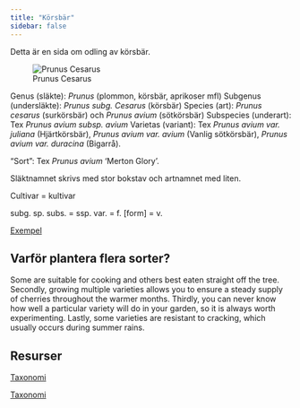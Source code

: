 ```yaml
---
title: "Körsbär"
sidebar: false
---
```


Detta är en sida om odling av körsbär.

![Prunus Cesarus](prunus_cesarus.jpg)

Genus (släkte): _Prunus_ (plommon, körsbär, aprikoser mfl)
Subgenus (undersläkte): _Prunus subg. Cesarus_ (körsbär)
Species (art): _Prunus cesarus_ (surkörsbär) och _Prunus avium_ (sötkörsbär)
Subspecies (underart): Tex _Prunus avium subsp. avium_
Varietas (variant): Tex _Prunus avium var. juliana_ (Hjärtkörsbär), _Prunus avium var. avium_ (Vanlig sötkörsbär), _Prunus avium var. duracina_ (Bigarrå).

"Sort": Tex _Prunus avium_ 'Merton Glory'.

Släktnamnet skrivs med stor bokstav och artnamnet med liten.

Cultivar = kultivar

subg.
sp.
subs. = ssp.
var. = f. [form] = v.

[Exempel](https://species.wikimedia.org/wiki/Prunus_avium_subsp._avium)
<!-- Genus: Prunus -->
<!-- Subgenus: P. subg. Cerasus -->
<!-- Species: Prunus avium -->
<!-- Subspecies: Prunus avium subsp. avium -->

<!-- Arten kan delas in i ett antal varieteter.  -->
<!--     Vanlig sötkörsbär (Prunus avium var. avium) – har små frukter, upp till 1 cm stora. Färgen på frukterna varierar från gult till rött eller svart. De har ofta en bitter smak.[källa behövs] -->
<!--     Bigarrå (Prunus avium var. duracina) – har stora frukter med fast fruktkött. De mognar ofta sent på säsongen. Det finns många sorter som hör till denna varietet. Även så kallade halvbigarråer är klassificerade som denna varietet. -->
<!--     Hjärtkörsbär (Prunus avium var. juliana) – har stora frukter med löst fruktkött. Sorter som 'Guigne d'Annonay', 'Elton', 'Frogmore Early', 'Knauff's Riesenkirsche', 'Merton Glory' och 'Valeska' räknas till hjärtkörsbäret. -->


<!-- Påpekas skall att sp. används för en obestämd art. Om man t.ex. skriver Geranium sp. så menar man en art av släktet Geranium men man vill eller kan inte bestämma växten till art utan endast till släkte.  -->

<!-- Odlade växter har ofta registrerade namnsorter, dessa skrives med stor bokstav inom enkla apostrofer, ex. Geranium pratense 'Kashmir White'. Man kan också i vardagsbruk skriva enbart Geranium 'Kashmir White'.  -->

<!-- Om en växt är en korsning mellan två arter, markeras detta med ett x mellan släkt- och artnamnet, ex. Geranium x magnificum (=G. ibericum x G. platypetalum).  -->

<!-- Alternativa namn markeras med synonym, syn. (ex. Geranium lambertii syn. G. candicans).  -->

<!-- https://www.odla.nu/inspiration/lite-grundlaggande-botanik -->



<!-- To learn more about Quarto websites visit <https://quarto.org/docs/websites>. -->


## Varför plantera flera sorter?

Some are suitable for cooking and others best eaten straight off the tree. Secondly, growing multiple varieties allows you to ensure a steady supply of cherries throughout the warmer months.  Thirdly,  you can never know how well a  particular variety will do in your garden, so it is always worth experimenting. Lastly, some varieties are resistant to cracking, which usually occurs during summer rains.

## Resurser

[Taxonomi](https://botanicalsociety.org.za/the-science-of-names-an-introduction-to-plant-taxonomy/)

[Taxonomi](https://glossary.lias.net/wiki/Taxonomic_rank)
